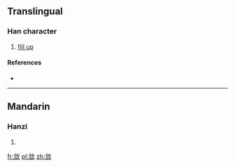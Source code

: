 ==Translingual==

===Han character===
{{Han char|rn=66|rad=攴|as=08|sn=12|four=8834<sub>0</sub>|canj=人心人大 (OPOK)|ids=⿰[[念]][[攵]]}}

# [[fill up]]

====References====
* {{Han ref|kx=0472.100|dkj=13244|hdz=21467.100|uh=655C|ud=25948|bh=D976|bd=55670}}

----

==Mandarin==

===Hanzi===
{{cmn-hanzi|pin=[[niè]] ([[nie4]]), [[sǎn]] ([[san3]])|wg=nieh<sup>4</sup>, san<sup>3</sup>}}

# {{defn|lang=cmn|sort=攴08}}

[[fr:敜]]
[[pl:敜]]
[[zh:敜]]